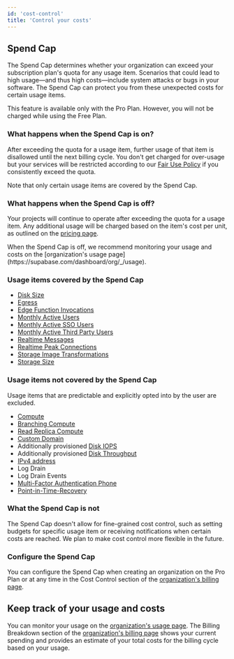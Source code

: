 ```yaml
---
id: 'cost-control'
title: 'Control your costs'
---
```


## Spend Cap

The Spend Cap determines whether your organization can exceed your subscription plan's quota for any usage item. Scenarios that could lead to high usage—and thus high costs—include system attacks or bugs in your software. The Spend Cap can protect you from these unexpected costs for certain usage items.

This feature is available only with the Pro Plan. However, you will not be charged while using the Free Plan.

### What happens when the Spend Cap is on?

After exceeding the quota for a usage item, further usage of that item is disallowed until the next billing cycle. You don't get charged for over-usage but your services will be restricted according to our [Fair Use Policy](/docs/guides/platform/billing-faq#fair-use-policy) if you consistently exceed the quota.

<Admonition type="note">
  Note that only certain usage items are covered by the Spend Cap.
</Admonition>

### What happens when the Spend Cap is off?

Your projects will continue to operate after exceeding the quota for a usage item. Any additional usage will be charged based on the item's cost per unit, as outlined on the [pricing page](https://supabase.com/pricing).

<Admonition type="note">
  When the Spend Cap is off, we recommend monitoring your usage and costs on the [organization's
  usage page](https://supabase.com/dashboard/org/_/usage).
</Admonition>

### Usage items covered by the Spend Cap

- [Disk Size](/docs/guides/platform/manage-your-usage/disk-size)
- [Egress](/docs/guides/platform/manage-your-usage/egress)
- [Edge Function Invocations](/docs/guides/platform/manage-your-usage/edge-function-invocations)
- [Monthly Active Users](/docs/guides/platform/manage-your-usage/monthly-active-users)
- [Monthly Active SSO Users](/docs/guides/platform/manage-your-usage/monthly-active-users-sso)
- [Monthly Active Third Party Users](/docs/guides/platform/manage-your-usage/monthly-active-users-third-party)
- [Realtime Messages](/docs/guides/platform/manage-your-usage/realtime-messages)
- [Realtime Peak Connections](/docs/guides/platform/manage-your-usage/realtime-peak-connections)
- [Storage Image Transformations](/docs/guides/platform/manage-your-usage/storage-image-transformations)
- [Storage Size](/docs/guides/platform/manage-your-usage/storage-size)

### Usage items not covered by the Spend Cap

Usage items that are predictable and explicitly opted into by the user are excluded.

- [Compute](/docs/guides/platform/manage-your-usage/compute)
- [Branching Compute](/docs/guides/platform/manage-your-usage/branching)
- [Read Replica Compute](/docs/guides/platform/manage-your-usage/read-replicas)
- [Custom Domain](/docs/guides/platform/manage-your-usage/custom-domains)
- Additionally provisioned [Disk IOPS](/docs/guides/platform/manage-your-usage/disk-iops)
- Additionally provisioned [Disk Throughput](/docs/guides/platform/manage-your-usage/disk-throughput)
- [IPv4 address](/docs/guides/platform/manage-your-usage/ipv4)
- Log Drain
- Log Drain Events
- [Multi-Factor Authentication Phone](/docs/guides/platform/manage-your-usage/advanced-mfa-phone)
- [Point-in-Time-Recovery](/docs/guides/platform/manage-your-usage/point-in-time-recovery)

### What the Spend Cap is not

The Spend Cap doesn't allow for fine-grained cost control, such as setting budgets for specific usage item or receiving notifications when certain costs are reached. We plan to make cost control more flexible in the future.

### Configure the Spend Cap

You can configure the Spend Cap when creating an organization on the Pro Plan or at any time in the Cost Control section of the [organization's billing page](https://supabase.com/dashboard/org/_/billing).

## Keep track of your usage and costs

You can monitor your usage on the [organization's usage page](https://supabase.com/dashboard/org/_/usage). The Billing Breakdown section of the [organization's billing page](https://supabase.com/dashboard/org/_/billing) shows your current spending and provides an estimate of your total costs for the billing cycle based on your usage.
